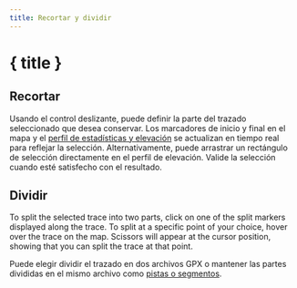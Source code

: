 ```yaml
---
title: Recortar y dividir
---
```


<script>
</script>

# <ScissorsIcon size="24" class="inline-block" style="margin-bottom: 5px" /> { title }

## Recortar

Usando el control deslizante, puede definir la parte del trazado seleccionado que desea conservar.
Los marcadores de inicio y final en el mapa y el [perfil de estadísticas y elevación](../files-and-stats) se actualizan en tiempo real para reflejar la selección.
Alternativamente, puede arrastrar un rectángulo de selección directamente en el perfil de elevación.
Valide la selección cuando esté satisfecho con el resultado.

<div class="flex flex-row justify-center">
    <Scissors class="text-foreground p-3 border rounded-md shadow-lg" />
</div>

## Dividir

To split the selected trace into two parts, click on one of the split markers displayed along the trace.
To split at a specific point of your choice, hover over the trace on the map.
Scissors will appear at the cursor position, showing that you can split the trace at that point.

Puede elegir dividir el trazado en dos archivos GPX o mantener las partes divididas en el mismo archivo como [pistas o segmentos](../gpx).

<DocsImage src={splitScreenshot} alt="Situar el cursor sobre el trazado seleccionado lo convierte en tijeras." />
